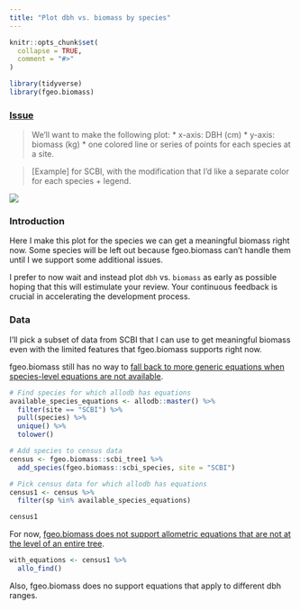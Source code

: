 ```yaml
---
title: "Plot dbh vs. biomass by species"
---
```


```r
knitr::opts_chunk$set(
  collapse = TRUE,
  comment = "#>"
)
```

```r
library(tidyverse)
library(fgeo.biomass)
```

### [Issue](https://github.com/forestgeo/allodb/issues/73)

> We'll want to make the following plot:
> * x-axis: DBH (cm)
> * y-axis: biomass (kg)
> * one colored line or series of points for each species at a site.

> [Example] for SCBI, with the modification that I'd like a separate color for each species + legend.

![](https://i.imgur.com/9yHG00Z.png)


### Introduction

Here I make this plot for the species we can get a meaningful biomass right now. Some species will be left out because fgeo.biomass can't handle them until I we support some additional issues.

I prefer to now wait and instead plot `dbh` vs. `biomass` as early as possible hoping that this will estimulate your review. Your continuous feedback is crucial in accelerating the development process.

### Data

I'll pick a subset of data from SCBI that I can use to get meaningful biomass even with the limited features that fgeo.biomass supports right now.

fgeo.biomass still has no way to [fall back to more generic equations when species-level equations are not available](https://github.com/forestgeo/allodb/issues/72).

```r
# Find species for which allodb has equations
available_species_equations <- allodb::master() %>% 
  filter(site == "SCBI") %>% 
  pull(species) %>% 
  unique() %>% 
  tolower()

# Add species to census data
census <- fgeo.biomass::scbi_tree1 %>% 
  add_species(fgeo.biomass::scbi_species, site = "SCBI")

# Pick census data for which allodb has equations
census1 <- census %>%
  filter(sp %in% available_species_equations)

census1
```

For now, [fgeo.biomass does not support allometric equations that are not at the level of an entire tree](https://github.com/forestgeo/allodb/issues/63).

```r
with_equations <- census1 %>% 
  allo_find()
```



Also, fgeo.biomass does no support equations that apply to different dbh ranges.
